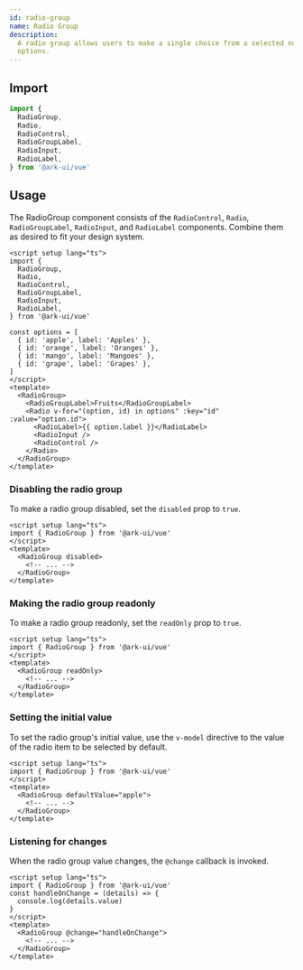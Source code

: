 ```yaml
---
id: radio-group
name: Radio Group
description:
  A radio group allows users to make a single choice from a selected number of
  options.
---
```


## Import

```ts
import {
  RadioGroup,
  Radio,
  RadioControl,
  RadioGroupLabel,
  RadioInput,
  RadioLabel,
} from '@ark-ui/vue'
```

## Usage

The RadioGroup component consists of the `RadioControl`, `Radio`,
`RadioGroupLabel`, `RadioInput`, and `RadioLabel` components. Combine them as
desired to fit your design system.

```vue
<script setup lang="ts">
import {
  RadioGroup,
  Radio,
  RadioControl,
  RadioGroupLabel,
  RadioInput,
  RadioLabel,
} from '@ark-ui/vue'

const options = [
  { id: 'apple', label: 'Apples' },
  { id: 'orange', label: 'Oranges' },
  { id: 'mango', label: 'Mangoes' },
  { id: 'grape', label: 'Grapes' },
]
</script>
<template>
  <RadioGroup>
    <RadioGroupLabel>Fruits</RadioGroupLabel>
    <Radio v-for="(option, id) in options" :key="id" :value="option.id">
      <RadioLabel>{{ option.label }}</RadioLabel>
      <RadioInput />
      <RadioControl />
    </Radio>
  </RadioGroup>
</template>
```

### Disabling the radio group

To make a radio group disabled, set the `disabled` prop to `true`.

```vue
<script setup lang="ts">
import { RadioGroup } from '@ark-ui/vue'
</script>
<template>
  <RadioGroup disabled>
    <!-- ... -->
  </RadioGroup>
</template>
```

### Making the radio group readonly

To make a radio group readonly, set the `readOnly` prop to `true`.

```vue
<script setup lang="ts">
import { RadioGroup } from '@ark-ui/vue'
</script>
<template>
  <RadioGroup readOnly>
    <!-- ... -->
  </RadioGroup>
</template>
```

### Setting the initial value

To set the radio group's initial value, use the `v-model` directive to the value
of the radio item to be selected by default.

```vue
<script setup lang="ts">
import { RadioGroup } from '@ark-ui/vue'
</script>
<template>
  <RadioGroup defaultValue="apple">
    <!-- ... -->
  </RadioGroup>
</template>
```

### Listening for changes

When the radio group value changes, the `@change` callback is invoked.

```vue
<script setup lang="ts">
import { RadioGroup } from '@ark-ui/vue'
const handleOnChange = (details) => {
  console.log(details.value)
}
</script>
<template>
  <RadioGroup @change="handleOnChange">
    <!-- ... -->
  </RadioGroup>
</template>
```
